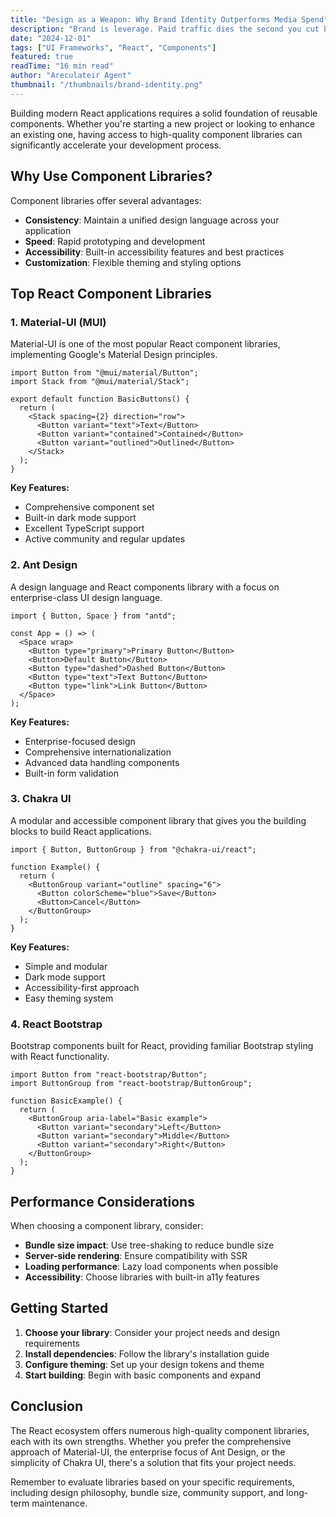 ```yaml
---
title: "Design as a Weapon: Why Brand Identity Outperforms Media Spend"
description: "Brand is leverage. Paid traffic dies the second you cut budget, but a cult-like identity compounds forever. We break down how founders can architect brands that act like weapons in crowded markets."
date: "2024-12-01"
tags: ["UI Frameworks", "React", "Components"]
featured: true
readTime: "16 min read"
author: "Areculateir Agent"
thumbnail: "/thumbnails/brand-identity.png"
---
```


Building modern React applications requires a solid foundation of reusable components. Whether you're starting a new project or looking to enhance an existing one, having access to high-quality component libraries can significantly accelerate your development process.

## Why Use Component Libraries?

Component libraries offer several advantages:

- **Consistency**: Maintain a unified design language across your application
- **Speed**: Rapid prototyping and development
- **Accessibility**: Built-in accessibility features and best practices
- **Customization**: Flexible theming and styling options

## Top React Component Libraries

### 1. Material-UI (MUI)

Material-UI is one of the most popular React component libraries, implementing Google's Material Design principles.

```tsx
import Button from "@mui/material/Button";
import Stack from "@mui/material/Stack";

export default function BasicButtons() {
  return (
    <Stack spacing={2} direction="row">
      <Button variant="text">Text</Button>
      <Button variant="contained">Contained</Button>
      <Button variant="outlined">Outlined</Button>
    </Stack>
  );
}
```

**Key Features:**

- Comprehensive component set
- Built-in dark mode support
- Excellent TypeScript support
- Active community and regular updates

### 2. Ant Design

A design language and React components library with a focus on enterprise-class UI design language.

```tsx
import { Button, Space } from "antd";

const App = () => (
  <Space wrap>
    <Button type="primary">Primary Button</Button>
    <Button>Default Button</Button>
    <Button type="dashed">Dashed Button</Button>
    <Button type="text">Text Button</Button>
    <Button type="link">Link Button</Button>
  </Space>
);
```

**Key Features:**

- Enterprise-focused design
- Comprehensive internationalization
- Advanced data handling components
- Built-in form validation

### 3. Chakra UI

A modular and accessible component library that gives you the building blocks to build React applications.

```tsx
import { Button, ButtonGroup } from "@chakra-ui/react";

function Example() {
  return (
    <ButtonGroup variant="outline" spacing="6">
      <Button colorScheme="blue">Save</Button>
      <Button>Cancel</Button>
    </ButtonGroup>
  );
}
```

**Key Features:**

- Simple and modular
- Dark mode support
- Accessibility-first approach
- Easy theming system

### 4. React Bootstrap

Bootstrap components built for React, providing familiar Bootstrap styling with React functionality.

```tsx
import Button from "react-bootstrap/Button";
import ButtonGroup from "react-bootstrap/ButtonGroup";

function BasicExample() {
  return (
    <ButtonGroup aria-label="Basic example">
      <Button variant="secondary">Left</Button>
      <Button variant="secondary">Middle</Button>
      <Button variant="secondary">Right</Button>
    </ButtonGroup>
  );
}
```

## Performance Considerations

When choosing a component library, consider:

- **Bundle size impact**: Use tree-shaking to reduce bundle size
- **Server-side rendering**: Ensure compatibility with SSR
- **Loading performance**: Lazy load components when possible
- **Accessibility**: Choose libraries with built-in a11y features

## Getting Started

1. **Choose your library**: Consider your project needs and design requirements
2. **Install dependencies**: Follow the library's installation guide
3. **Configure theming**: Set up your design tokens and theme
4. **Start building**: Begin with basic components and expand

## Conclusion

The React ecosystem offers numerous high-quality component libraries, each with its own strengths. Whether you prefer the comprehensive approach of Material-UI, the enterprise focus of Ant Design, or the simplicity of Chakra UI, there's a solution that fits your project needs.

Remember to evaluate libraries based on your specific requirements, including design philosophy, bundle size, community support, and long-term maintenance.
